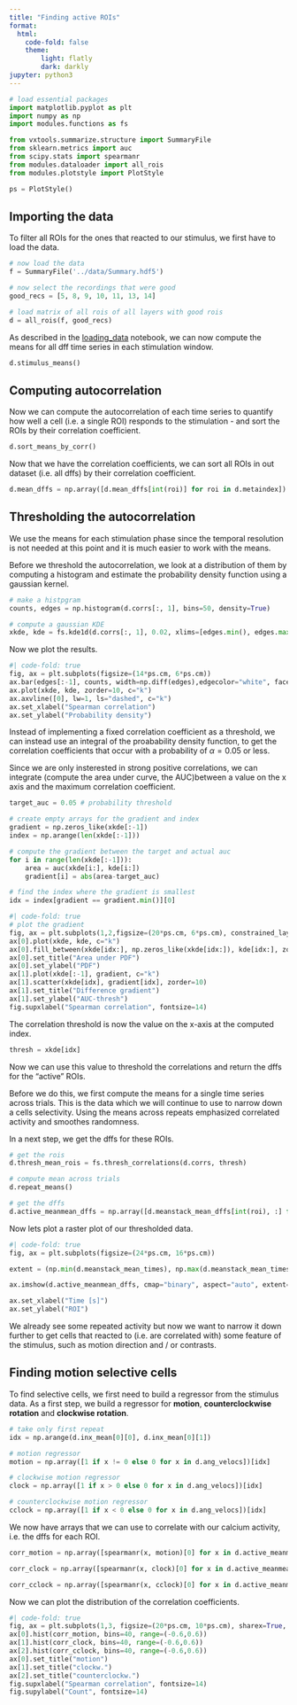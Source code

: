 ```yaml
---
title: "Finding active ROIs"
format:
  html:
    code-fold: false
    theme:
        light: flatly
        dark: darkly
jupyter: python3
---
```


```python
# load essential packages
import matplotlib.pyplot as plt
import numpy as np
import modules.functions as fs

from vxtools.summarize.structure import SummaryFile
from sklearn.metrics import auc
from scipy.stats import spearmanr
from modules.dataloader import all_rois
from modules.plotstyle import PlotStyle

ps = PlotStyle()
```

## Importing the data

To filter all ROIs for the ones that reacted to our stimulus, we first have to load the data.

```python
# now load the data
f = SummaryFile('../data/Summary.hdf5')

# now select the recordings that were good
good_recs = [5, 8, 9, 10, 11, 13, 14]

# load matrix of all rois of all layers with good rois
d = all_rois(f, good_recs)
```

As described in the [loading_data](loading_data.qmd) notebook, we can now compute the means for all dff time series in each stimulation window.

```python
d.stimulus_means()
```

## Computing autocorrelation

Now we can compute the autocorrelation of each time series to quantify how well a cell (i.e. a single ROI) responds to the stimulation - and sort the ROIs by their correlation coefficient.

```python
d.sort_means_by_corr()
```

Now that we have the correlation coefficients, we can sort all ROIs in out dataset (i.e. all dffs) by their correlation coefficient.

```python
d.mean_dffs = np.array([d.mean_dffs[int(roi)] for roi in d.metaindex])
```

## Thresholding the autocorrelation

We use the means for each stimulation phase since the temporal resolution is not needed at this point and it is much easier to work with the means.

Before we threshold the autocorrelation, we look at a distribution of them by computing a histogram and estimate the probability density function using a gaussian kernel.

```python
# make a histpgram
counts, edges = np.histogram(d.corrs[:, 1], bins=50, density=True)

# compute a gaussian KDE
xkde, kde = fs.kde1d(d.corrs[:, 1], 0.02, xlims=[edges.min(), edges.max()])
```

Now we plot the results.

```python
#| code-fold: true
fig, ax = plt.subplots(figsize=(14*ps.cm, 6*ps.cm))
ax.bar(edges[:-1], counts, width=np.diff(edges),edgecolor="white", facecolor="k", alpha=0.2,linewidth=0, align="edge", zorder=20)
ax.plot(xkde, kde, zorder=10, c="k")
ax.axvline([0], lw=1, ls="dashed", c="k")
ax.set_xlabel("Spearman correlation")
ax.set_ylabel("Probability density")
```

Instead of implementing a fixed correlation coefficient as a threshold, we can instead use an integral of the proabability density function, to get the correlation coefficients that occur with a probability of $\alpha = 0.05$ or less.

Since we are only insterested in strong positive correlations, we can integrate (compute the area under curve, the AUC)between a value on the x axis and the maximum correlation coefficient.

```python
target_auc = 0.05 # probability threshold

# create empty arrays for the gradient and index
gradient = np.zeros_like(xkde[:-1])
index = np.arange(len(xkde[:-1]))

# compute the gradient between the target and actual auc
for i in range(len(xkde[:-1])):
    area = auc(xkde[i:], kde[i:])
    gradient[i] = abs(area-target_auc)

# find the index where the gradient is smallest
idx = index[gradient == gradient.min()][0]

```

```python
#| code-fold: true
# plot the gradient
fig, ax = plt.subplots(1,2,figsize=(20*ps.cm, 6*ps.cm), constrained_layout=True)
ax[0].plot(xkde, kde, c="k")
ax[0].fill_between(xkde[idx:], np.zeros_like(xkde[idx:]), kde[idx:], zorder=-10, alpha=0.8)
ax[0].set_title("Area under PDF")
ax[0].set_ylabel("PDF")
ax[1].plot(xkde[:-1], gradient, c="k")
ax[1].scatter(xkde[idx], gradient[idx], zorder=10)
ax[1].set_title("Difference gradient")
ax[1].set_ylabel("AUC-thresh")
fig.supxlabel("Spearman correlation", fontsize=14)
```

The correlation threshold is now the value on the x-axis at the computed index.

```python
thresh = xkde[idx]
```

Now we can use this value to threshold the correlations and return the dffs for the "active" ROIs. 

Before we do this, we first compute the means for a single time series across trials. This is the data which we will continue to use to narrow down a cells selectivity. Using the means across repeats emphasized correlated activity and smoothes randomness.

In a next step, we get the dffs for these ROIs.

```python
# get the rois
d.thresh_mean_rois = fs.thresh_correlations(d.corrs, thresh)

# compute mean across trials
d.repeat_means()

# get the dffs
d.active_meanmean_dffs = np.array([d.meanstack_mean_dffs[int(roi), :] for roi in d.thresh_mean_rois[:,0]])
```

Now lets plot a raster plot of our thresholded data.

```python
#| code-fold: true
fig, ax = plt.subplots(figsize=(24*ps.cm, 16*ps.cm))

extent = (np.min(d.meanstack_mean_times), np.max(d.meanstack_mean_times), 0, len(d.active_meanmean_dffs))

ax.imshow(d.active_meanmean_dffs, cmap="binary", aspect="auto", extent=extent, origin="upper", interpolation="none")

ax.set_xlabel("Time [s]")
ax.set_ylabel("ROI")
```

We already see some repeated activity but now we want to narrow it down further to get cells that reacted to (i.e. are correlated with) some feature of the stimulus, such as motion direction and / or contrasts.

## Finding motion selective cells

To find selective cells, we first need to build a regressor from the stimulus data. As a first step, we build a regressor for **motion**, **counterclockwise rotation** and **clockwise rotation**.

```python
# take only first repeat
idx = np.arange(d.inx_mean[0][0], d.inx_mean[0][1])

# motion regressor
motion = np.array([1 if x != 0 else 0 for x in d.ang_velocs])[idx]

# clockwise motion regressor
clock = np.array([1 if x > 0 else 0 for x in d.ang_velocs])[idx]

# counterclockwise motion regressor
cclock = np.array([1 if x < 0 else 0 for x in d.ang_velocs])[idx]
```

We now have arrays that we can use to correlate with our calcium activity, i.e. the dffs for each ROI.

```python
corr_motion = np.array([spearmanr(x, motion)[0] for x in d.active_meanmean_dffs])

corr_clock = np.array([spearmanr(x, clock)[0] for x in d.active_meanmean_dffs])

corr_cclock = np.array([spearmanr(x, cclock)[0] for x in d.active_meanmean_dffs])
```

Now we can plot the distribution of the correlation coefficients.

```python
#| code-fold: true
fig, ax = plt.subplots(1,3, figsize=(20*ps.cm, 10*ps.cm), sharex=True, sharey=True, constrained_layout=True)
ax[0].hist(corr_motion, bins=40, range=(-0.6,0.6))
ax[1].hist(corr_clock, bins=40, range=(-0.6,0.6))
ax[2].hist(corr_cclock, bins=40, range=(-0.6,0.6))
ax[0].set_title("motion")
ax[1].set_title("clockw.")
ax[2].set_title("counterclockw.")
fig.supxlabel("Spearman correlation", fontsize=14)
fig.supylabel("Count", fontsize=14)
```